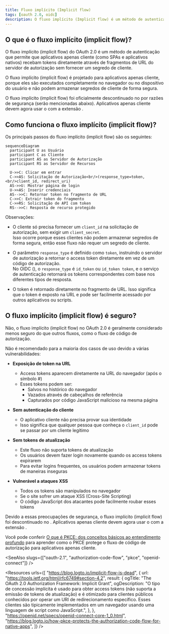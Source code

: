 ```yaml
---
title: Fluxo implícito (Implicit flow)
tags: [oauth 2.0, oidc]
description: O fluxo implícito (Implicit flow) é um método de autenticação que permite que aplicativos apenas cliente (como SPAs e aplicativos nativos) recebam tokens diretamente através de fragmentos de URL do servidor de autorização sem fornecer um segredo de cliente.
---
```


## O que é o fluxo implícito (implicit flow)?

O fluxo implícito (implicit flow) do OAuth 2.0 é um método de autenticação que permite que aplicativos apenas cliente (como SPAs e aplicativos nativos) recebam tokens diretamente através de fragmentos de URL do servidor de autorização sem fornecer um segredo de cliente.

O fluxo implícito (implicit flow) é projetado para aplicativos apenas cliente, porque eles são executados completamente no navegador ou no dispositivo do usuário e não podem armazenar segredos de cliente de forma segura.

O fluxo implícito (implicit flow) foi oficialmente descontinuado no <Ref slug="oauth-2.1" /> por razões de segurança (serão mencionadas abaixo). Aplicativos apenas cliente devem agora usar o <Ref slug="authorization-code-flow" /> com a extensão <Ref slug="pkce" />.

## Como funciona o fluxo implícito (implicit flow)?

Os principais passos do fluxo implícito (implicit flow) são os seguintes:

```mermaid
sequenceDiagram
  participant U as Usuário
  participant C as Cliente
  participant AS as Servidor de Autorização
  participant RS as Servidor de Recursos

  U->>C: Clicar em entrar
  C->>AS: Solicitação de Autorização<br/>(response_type=token,<br/>client_id, redirect_uri)
  AS->>U: Mostrar página de login
  U->>AS: Inserir credenciais
  AS-->>C: Retornar token no fragmento de URL
  C->>C: Extrair token do fragmento
  C->>RS: Solicitação de API com token
  RS-->>C: Resposta de recurso protegido
```

Observações:

- O cliente só precisa fornecer um `client_id` na solicitação de autorização, sem exigir um `client_secret`.  
  Isso ocorre porque esses clientes não podem armazenar segredos de forma segura, então esse fluxo não requer um segredo de cliente.

- O parâmetro `response_type` é definido como `token`, instruindo o servidor de autorização a retornar o access token diretamente em vez de um código de autorização.  
  No OIDC (<Ref slug="openid-connect" />), o `response_type` é `id_token` ou `id_token token`, e o serviço de autenticação retornará os tokens correspondentes com base nos diferentes tipos de resposta.

- O token é retornado diretamente no fragmento de URL. Isso significa que o token é exposto na URL e pode ser facilmente acessado por outros aplicativos ou scripts.

## O fluxo implícito (implicit flow) é seguro?

Não, o fluxo implícito (implicit flow) no OAuth 2.0 é geralmente considerado menos seguro do que outros fluxos, como o fluxo de código de autorização.

Não é recomendado para a maioria dos casos de uso devido a várias vulnerabilidades:

- **Exposição de token na URL**
   - Access tokens aparecem diretamente na URL do navegador (após o símbolo #)
   - Esses tokens podem ser:
     - Salvos no histórico do navegador
     - Vazados através de cabeçalhos de referência
     - Capturados por código JavaScript malicioso na mesma página

- **Sem autenticação do cliente**
   - O aplicativo cliente não precisa provar sua identidade
   - Isso significa que qualquer pessoa que conheça o `client_id` pode se passar por um cliente legítimo

- **Sem tokens de atualização**
   - Este fluxo não suporta tokens de atualização
   - Os usuários devem fazer login novamente quando os access tokens expirarem
   - Para evitar logins frequentes, os usuários podem armazenar tokens de maneiras inseguras

- **Vulnerável a ataques XSS**
   - Todos os tokens são manipulados no navegador
   - Se o site sofrer um ataque XSS (Cross-Site Scripting)
   - O código JavaScript dos atacantes pode facilmente roubar esses tokens

Devido a essas preocupações de segurança, o fluxo implícito (implicit flow) foi descontinuado no <Ref slug="oauth-2.1" />. Aplicativos apenas cliente devem agora usar o <Ref slug="authorization-code-flow" /> com a extensão <Ref slug="pkce" />.

Você pode conferir [O que é PKCE: dos conceitos básicos ao entendimento profundo](https://blog.logto.io/how-pkce-protects-the-authorization-code-flow-for-native-apps) para aprender como o PKCE protege o fluxo de código de autorização para aplicativos apenas cliente.

<SeeAlso
  slugs={["oauth-2.1", "authorization-code-flow", "pkce", "openid-connect"]}
/>

<Resources
  urls={[
    "https://blog.logto.io/implicit-flow-is-dead",
    {
      url: "https://tools.ietf.org/html/rfc6749#section-4.2",
      result: {
        ogTitle: "The OAuth 2.0 Authorization Framework: Implicit Grant",
        ogDescription:
          "O tipo de concessão implícita é usado para obter access tokens (não suporta a emissão de tokens de atualização) e é otimizado para clientes públicos conhecidos por operar um URI de redirecionamento específico. Esses clientes são tipicamente implementados em um navegador usando uma linguagem de script como JavaScript.",
      },
    },
    "https://openid.net/specs/openid-connect-core-1_0.html",
    "https://blog.logto.io/how-pkce-protects-the-authorization-code-flow-for-native-apps",
  ]}
/>